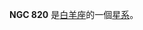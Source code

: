 {{NGCInfoBox|NGCID=NGC 820|發現者=約翰·弗里德里希·威廉·赫歇爾|發現日期=1828年9月-日|其他編號=UGC 1629,MCG 2-6-36,ZWG 438.31|曆元=J2000.0|赤經=2時8分24.9秒
|赤緯=14°20'59"|星座=白羊座|星體=星系|星等=12.9|表面亮度=12.9|藍等=13.7}}

'''NGC 820''' 是[[白羊座|白羊座]]的一個[[星系|星系]]。

{{NGCReference|820}}

{{Catalogs|NGC=820}}